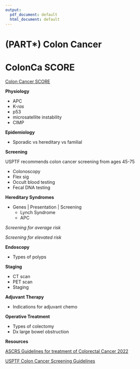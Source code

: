 ```yaml
---
output:
  pdf_document: default
  html_document: default
---
```

# (PART\*) Colon Cancer {-}

# ColonCa SCORE  {#ColonObjCR}

[Colon Cancer SCORE](https://www.surgicalcore.org/modulecontent.aspx?id=1000690)

**Physiology**

  - APC
  - K-*ras*
  - p53
  - microsatellite instability
  - CIMP
  
**Epidemiology**

  - Sporadic vs hereditary vs familial
  
**Screening**

USPTF recommends colon cancer screening from ages 45-75

  - Colonoscopy
  - Flex sig
  - Occult blood testing
  - Fecal DNA testing
  
**Hereditary Syndromes**

  - Genes | Presentation | Screening
    - Lynch Syndrome
    - APC
  
*Screening for average risk*

*Screening for elevated risk*

**Endoscopy**

- Types of polyps

**Staging**

- CT scan
- PET scan
- Staging

**Adjuvant Therapy**

- Indications for adjuvant chemo

**Operative Treatment**

- Types of colectomy
- Dx large bowel obstruction


**Resources**

[ASCRS Guidelines for treatment of Colorectal Cancer 2022](https://fascrs.org/ascrs/media/files/downloads/2022-Colon-Cancer-CPG.pdf)

[USPTF Colon Cancer Screening Guidelines](https://www.uspreventiveservicestaskforce.org/uspstf/recommendation/colorectal-cancer-screening)
